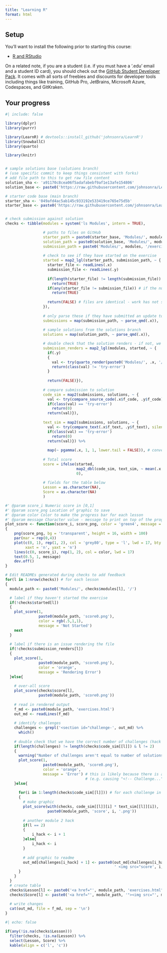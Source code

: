 ```yaml
---
title: "Learning R"
format: html
---
```


<!-- This file is not intended to be edited -->

<!-- Render this file to see automated progress updates on your exercises -->

## Setup

You'll want to install the following prior to starting this course:

-   [R and RStudio](https://posit.co/download/rstudio-desktop/)

On a related note, if you are a student (i.e. if you must have a '.edu' email and a student ID card), you should check out the [GitHub Student Developer Pack](https://education.github.com/pack). It comes with all sorts of freebies and discounts for developer tools including things like training, GitHub Pro, JetBrains, Microsoft Azure, Codespaces, and GitKraken.

## Your progress

```r
#| include: false

library(dplyr)
library(purrr)

library(LearnR) # devtools::install_github('johnsonra/LearnR')
library(SnowballC)
library(quarto)

library(knitr)


# sample solutions base (solutions branch)
# (use specific commit to keep things consistent with forks)
# add file path to this to get raw file content
solution_sha <- 'a91170c8cea06f5adafabebf9af1e13afe154806'
solution_base <- paste0('https://raw.githubusercontent.com/johnsonra/Learning-R/', solution_sha, '/')

# starter code base (main branch)
starter_sha <- '049afd4ac5ab145c933192e533419ce765e75d5b'
starter_base <- paste0('https://raw.githubusercontent.com/johnsonra/Learning-R/', starter_sha, '/')


# check submission against solution
checks <- tibble(modules = system('ls Modules', intern = TRUE),

                 # paths to files on GitHub
                 starter_path = paste0(starter_base, 'Modules/', modules, '/exercises.qmd'),
                 solution_path = paste0(solution_base, 'Modules/', modules, '/exercises.qmd'),
                 submission_path = paste0('Modules/', modules, '/exercises.qmd'),
                 
                 # check to see if they have started on the exercise
                 started = map2_lgl(starter_path, submission_path, ~ {
                   starter_file <- readLines(.x)
                   submission_file <- readLines(.y)
                   
                   if(length(starter_file) != length(submission_file)) # if we have added lines, work has begun
                     return(TRUE)
                   if(any(starter_file != submission_file)) # if the number of lines in the same, but some lines have changed...
                     return(TRUE)
                   
                   return(FALSE) # files are identical - work has not started
                 }),
                   
                 # only parse these if they have submitted an update to this file
                 submissions = map(submission_path, ~ parse_qmd(.x)),
                 
                 # sample solutions from the solutions branch
                 solutions = map(solution_path, ~ parse_qmd(.x)),

                 # double check that the solution renders - if not, we'll count it as incomplete
                 submission_renders = map2_lgl(modules, started, ~ {
                   if(.y)
                   {
                     val <- try(quarto_render(paste0('Modules/', .x, '/exercises.qmd')), silent = TRUE)
                     return(class(val) != 'try-error')
                   }
                   
                   return(FALSE)}),
                 
                 # compare submission to solution
                 code_sim = map2(submissions, solutions, ~ {
                   val <- try(compare_source_code(.x$f_code, .y$f_code), silent = TRUE)
                   if(class(val) == 'try-error')
                     return(0)
                   return(val)}),
                 
                 text_sim = map2(submissions, solutions, ~ {
                   val <- try(compare_text(.x$f_text, .y$f_text), silent = TRUE)
                   if(class(val) == 'try-error')
                     return(0)
                   return(val)}) %>%
                   
                   map(~ pgamma(.x, 1, 1, lower.tail = FALSE)), # convert distances to scores (figure out this distribution later - will probably be problem dependent)
                 
                 # Total score
                 score = ifelse(started,
                                map2_dbl(code_sim, text_sim, ~ mean(.x * .y) %>% as.double),
                                0),
                 
                 # fields for the table below
                 Lesson = as.character(NA),
                 Score = as.character(NA)
                 )

#' @param score_i Numeric score in [0,1]
#' @param score_png Location of graphic to save
#' @param color Color to make the progress bar for each lesson
#' @param message Character value - message to print on top of the progress bar
plot_score <- function(score_i, score_png, color = 'green4', message = paste0(round(score_i*100), '%'))
{
    png(score_png, bg = 'transparent', height = 16, width = 100)
    par(mar = rep(0,4))                                                       # get rid of margins
    plot(c(0, 1), rep(1, 2), col = 'grey80', type = 'l', lwd = 17, bty = 'n', # background for score line
         xaxt = 'n', yaxt = 'n')
    lines(c(0, score_i), rep(1, 2), col = color, lwd = 17)                    # line from 0 to score
    text(0.5, 1, message)                                                     # percentage
    dev.off()
}

# Edit READMEs generated during checks to add feedback
for(l in 1:nrow(checks)) # for each lesson
{
  module_path <- paste0('Modules/', checks$modules[l], '/')

  # label if they haven't started the exercise
  if(!checks$started[l])
  {
    plot_score(1,
               paste0(module_path, 'score0.png'),
               color = rgb(.5,1,1),
               message = 'Not Started')
    next
  }
  
  # label if there is an issue rendering the file
  if(!checks$submission_renders[l])
  {
    plot_score(1,
               paste0(module_path, 'score0.png'),
               color = 'orange',
               message = 'Rendering Error')
  }else{
  
    # over-all score
    plot_score(checks$score[l],
               paste0(module_path, 'score0.png'))
  
    # read in rendered output
    f_md <- paste0(module_path, 'exercises.html')
    out_md <- readLines(f_md)
  
    # identify challenges
    challenges <- grepl('<section id="challenge-', out_md) %>%
      which()
  
    # double check that we have the correct number of challenges (hack module 2 for now)
    if(length(challenges) != length(checks$code_sim[[l]]) & l != 2)
    {
      warning("Number of challenges aren't equal to number of solutions")
      plot_score(1,
                 paste0(module_path, 'score0.png'),
                 color = 'orange',
                 message = 'Error') # this is likely because there is a hard return that was removed
                                    # (e.g. causing "<!-- Challenge..." to be included in the line before it should be)
    }else{
  
      for(i in 1:length(checks$code_sim[[l]])) # for each challenge in lesson `l`
      {
        # make graphic
        plot_score(with(checks, code_sim[[l]][i] * text_sim[[l]][i]),
                   paste0(module_path, 'score', i, '.png'))
          
        # another module 2 hack
        if(l == 2)
        {
            i_hack <- i + 1
        }else{
            i_hack <- i
        }
    
        # add graphic to readme
        out_md[challenges[i_hack] + 1] <- paste0(out_md[challenges[i_hack] + 1],
                                                 ' <img src="score', i, '.png">')
      }
    }
  }  
  # create table
  checks$Lesson[l] <- paste0('<a href="', module_path, 'exercises.html">', gsub('-', ' ', checks$modules[l]), "</a>")
  checks$Score[l] <- paste0('<a href="', module_path, '"><img src="', module_path, 'score0.png"></a>')
  
  # write changes
  cat(out_md, file = f_md, sep = '\n')
}
```

```r
#| echo: false

if(any(!is.na(checks$Lesson)))
  filter(checks, !is.na(Lesson)) %>%
  select(Lesson, Score) %>%
  kable(align = c('l', 'c'))
```
